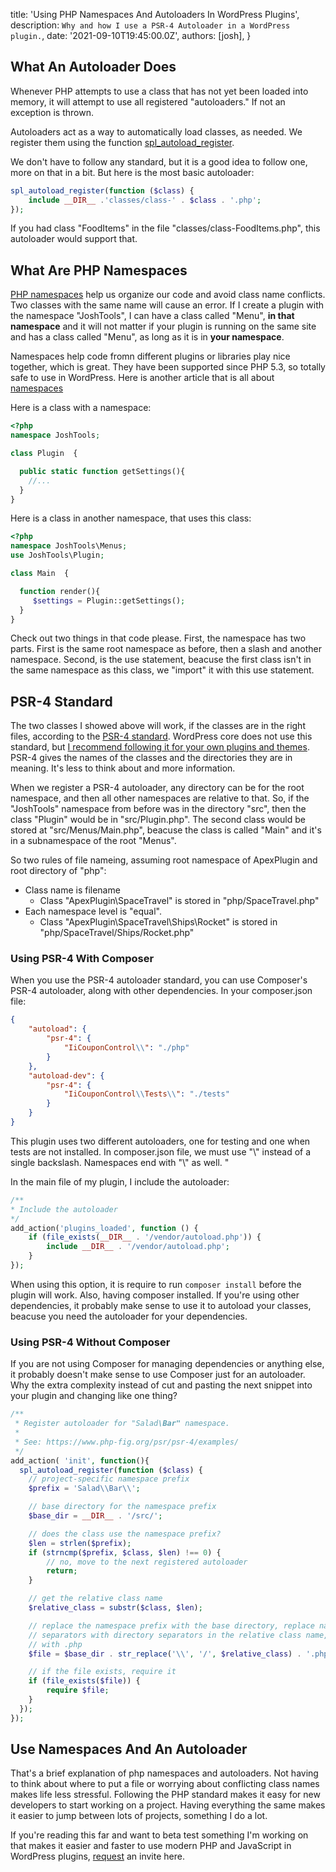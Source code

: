 
  title: 'Using PHP Namespaces And Autoloaders In WordPress Plugins',
  description: `Why and how I use a PSR-4 Autoloader in a WordPress plugin.`,
  date: '2021-09-10T19:45:00.0Z',
  authors: [josh],
}



## What An Autoloader Does

Whenever PHP attempts to use a class that has not yet been loaded into memory, it will attempt to use all registered "autoloaders." If not an exception is thrown.

Autoloaders act as a way to automatically load classes, as needed. We register them using the function [spl_autoload_register](https://www.php.net/manual/en/function.spl-autoload-register.php).

We don't have to follow any standard, but it is a good idea to follow one, more on that in a bit. But here is the most basic autoloader:

```php
spl_autoload_register(function ($class) {
    include __DIR__ .'classes/class-' . $class . '.php';
});
```

If you had class "FoodItems" in the file "classes/class-FoodItems.php", this autoloader would support that.

## What Are PHP Namespaces

[PHP namespaces](https://www.php.net/manual/en/language.namespaces.php) help us organize our code and avoid class name conflicts. Two classes with the same name will cause an error. If I create a plugin with the namespace "JoshTools", I can have a class called "Menu", __in that namespace__ and it will not matter if your plugin is running on the same site and has a class called "Menu", as long as it is in __your namespace__.

Namespaces help code fromn different plugins or libraries play nice together, which is great. They have been supported since PHP 5.3, so totally safe to use in WordPress. Here is another article that is all about [namespaces](https://www.thoughtfulcode.com/a-complete-guide-to-php-namespaces/)

Here is a class with a namespace:

```php
<?php
namespace JoshTools;

class Plugin  {

  public static function getSettings(){
    //...
  }
}
```

Here is a class in another namespace, that uses this class:

```php
<?php
namespace JoshTools\Menus;
use JoshTools\Plugin;

class Main  {

  function render(){
     $settings = Plugin::getSettings();
  }
}
```

Check out two things in that code please. First, the namespace has two parts. First is the same root namespace as before, then a slash and another namespace.  Second, is the use statement, beacuse the first class isn't in the same namespace as this class, we "import" it with this use statement.


## PSR-4 Standard

The two classes I showed above will work, if the classes are in the right files, according to the [PSR-4 standard](https://www.php-fig.org/psr/psr-4/). WordPress core does not use this standard, but [I recommend following it for your own plugins and themes](https://torquemag.io/2018/01/dont-follow-wordpress-coding-standards/). PSR-4 gives the names of the classes and the directories they are in meaning. It's less to think about and more information.

When we register a PSR-4 autoloader, any directory can be for the root namespace, and then all other namespaces are relative to that. So, if the "JoshTools" namespace from before was in the directory "src", then the class "Plugin" would be in "src/Plugin.php". The second class would be stored at "src/Menus/Main.php", beacuse the class is called "Main" and it's in a subnamespace of the root "Menus".

So two rules of file nameing, assuming root namespace of ApexPlugin and root directory of "php":

- Class name is filename
  - Class "ApexPlugin\SpaceTravel" is stored in "php/SpaceTravel.php"
- Each namespace level is "equal".
    - Class "ApexPlugin\SpaceTravel\Ships\Rocket" is stored in "php/SpaceTravel/Ships/Rocket.php"

### Using PSR-4 With Composer

When you use the PSR-4 autoloader standard, you can use Composer's PSR-4 autoloader, along with other dependencies. In your composer.json file:

```json
{
	"autoload": {
		"psr-4": {
			"IiCouponControl\\": "./php"
		}
	},
	"autoload-dev": {
		"psr-4": {
			"IiCouponControl\\Tests\\": "./tests"
		}
	}
}
```

This plugin uses two different autoloaders, one for testing and one when tests are not installed. In composer.json file, we must use "\\" instead of a single backslash. Namespaces end with "\\" as well.
"

In the main file of my plugin, I include the autoloader:

```php
/**
* Include the autoloader
*/
add_action('plugins_loaded', function () {
    if (file_exists(__DIR__ . '/vendor/autoload.php')) {
        include __DIR__ . '/vendor/autoload.php';
    }
});
```

When using this option, it is require to run `composer install` before the plugin will work. Also, having composer installed. If you're using other dependencies, it probably make sense to use it to autoload your classes, beacuse you need the autoloader for your dependencies.

### Using PSR-4 Without Composer

If you are not using Composer for managing dependencies or anything else, it probably doesn't make sense to use Composer just for an autoloader. Why the extra complexity instead of cut and pasting the next snippet into your plugin and changing like one thing?


```php
/**
 * Register autoloader for "Salad\Bar" namespace.
 *
 * See: https://www.php-fig.org/psr/psr-4/examples/
 */
add_action( 'init', function(){
  spl_autoload_register(function ($class) {
    // project-specific namespace prefix
    $prefix = 'Salad\\Bar\\';

    // base directory for the namespace prefix
    $base_dir = __DIR__ . '/src/';

    // does the class use the namespace prefix?
    $len = strlen($prefix);
    if (strncmp($prefix, $class, $len) !== 0) {
        // no, move to the next registered autoloader
        return;
    }

    // get the relative class name
    $relative_class = substr($class, $len);

    // replace the namespace prefix with the base directory, replace namespace
    // separators with directory separators in the relative class name, append
    // with .php
    $file = $base_dir . str_replace('\\', '/', $relative_class) . '.php';

    // if the file exists, require it
    if (file_exists($file)) {
        require $file;
    }
  });
});

```

## Use Namespaces And An Autoloader

That's a brief explanation of php namespaces and autoloaders. Not having to think about where to put a file or worrying about conflicting class names makes life less stressful. Following the PHP standard makes it easy for new developers to start working on a project. Having everything the same makes it easier to jump between lots of projects, something I do a lot.

If you're reading this far and want to beta test something I'm working on that makes it easier and faster to use modern PHP and JavaScript in WordPress plugins, [request](https://pluginmachine.app/request) an invite here.
